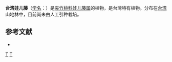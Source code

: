 {{noteTA
|1=zh-cn:台湾娃儿藤;zh-tw:海島鷗蔓;zh-hk:台灣娃兒藤
|2=zh-cn:娃儿藤;zh-tw:鷗蔓;zh-hk:娃兒藤
}}
{{Speciesbox 
| taxon = Tylophora insulana
| authority = [[蒋英_(植物学家)|Tsiang]] et [[李秉滔|P. T. Li]]
}}

'''台湾娃儿藤'''（[[学名|学名]]：{{lang|la|''Tylophora insulana''}}）是[[夹竹桃科|夹竹桃科]][[娃儿藤属|娃儿藤属]]的植物，是台灣特有植物。分布在[[台湾|台湾]]山地林中，目前尚未由人工引种栽培。

== 参考文献 ==
<div class="references-small">
* {{cite web| url =http://www.bioinfo.cn/db05/KmzwSpecies.php?action=view&id=1316| title =台湾娃儿藤| work =《中国高等植物数据库全库》| publisher =中国科学院微生物研究所| author =昆明植物研究所| accessdate =2009-02-22| deadurl =yes| archiveurl =https://web.archive.org/web/20160305101316/http://www.bioinfo.cn/db05/KmzwSpecies.php?action=view&id=1316| archivedate =2016-03-05}}
</div>
{{Taxonbar|from=Q10914664}}

[[Category:娃儿藤属|T]]
[[Category:臺灣特有植物|T]]